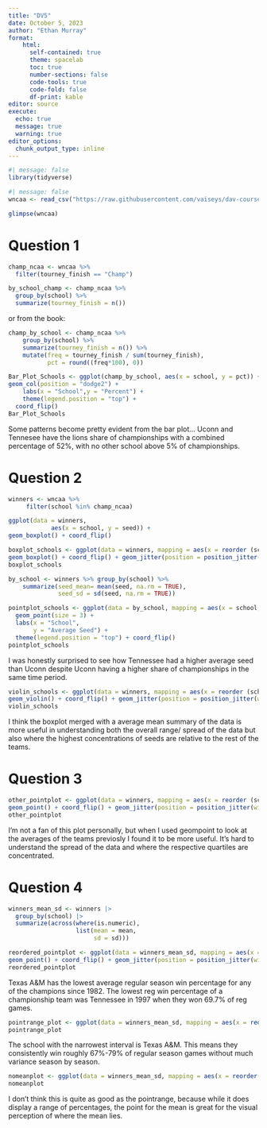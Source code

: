 ```yaml
---
title: "DV5"
date: October 5, 2023
author: "Ethan Murray"
format: 
    html: 
      self-contained: true
      theme: spacelab
      toc: true
      number-sections: false
      code-tools: true
      code-fold: false
      df-print: kable
editor: source
execute:
  echo: true
  message: true
  warning: true
editor_options: 
  chunk_output_type: inline
---
```


```r
#| message: false
library(tidyverse)
```

```r
#| message: false
wncaa <- read_csv("https://raw.githubusercontent.com/vaiseys/dav-course/main/Data/wncaa.csv")
```

```r
glimpse(wncaa)
```

# Question 1

```r
champ_ncaa <- wncaa %>% 
  filter(tourney_finish == "Champ")
```

```r
by_school_champ <- champ_ncaa %>% 
  group_by(school) %>% 
  summarize(tourney_finish = n())
```

or from the book:

```r
champ_by_school <- champ_ncaa %>%
    group_by(school) %>%
    summarize(tourney_finish = n()) %>%
    mutate(freq = tourney_finish / sum(tourney_finish),
           pct = round((freq*100), 0))
```

```r
Bar_Plot_Schools <- ggplot(champ_by_school, aes(x = school, y = pct)) +
geom_col(position = "dodge2") +
    labs(x = "School",y = "Percent") +
    theme(legend.position = "top") +
  coord_flip()
Bar_Plot_Schools
```

Some patterns become pretty evident from the bar plot... Uconn and Tennesee have the lions share of championships with a combined percentage of 52%, with no other school above 5% of championships.

# Question 2

```r
winners <- wncaa %>% 
     filter(school %in% champ_ncaa)
```

```r
ggplot(data = winners,
            aes(x = school, y = seed)) +
geom_boxplot() + coord_flip()
```

```r
boxplot_schools <- ggplot(data = winners, mapping = aes(x = reorder (school, seed), y = seed)) +
geom_boxplot() + coord_flip() + geom_jitter(position = position_jitter(width = .15))
boxplot_schools
```

```r
by_school <- winners %>% group_by(school) %>%
    summarize(seed_mean= mean(seed, na.rm = TRUE),
              seed_sd = sd(seed, na.rm = TRUE))
```

```r
pointplot_schools <- ggplot(data = by_school, mapping = aes(x = school, y = seed_mean)) +
  geom_point(size = 3) + 
  labs(x = "School",
       y = "Average Seed") +
  theme(legend.position = "top") + coord_flip()
pointplot_schools
```

I was honestly surprised to see how Tennessee had a higher average seed than Uconn despite Uconn having a higher share of championships in the same time period.

```r
violin_schools <- ggplot(data = winners, mapping = aes(x = reorder (school, seed), y = seed)) +
geom_violin() + coord_flip() + geom_jitter(position = position_jitter(width = .15))
violin_schools
```

I think the boxplot merged with a average mean summary of the data is more useful in understanding both the overall range/ spread of the data but also where the highest concentrations of seeds are relative to the rest of the teams.

# Question 3

```r
other_pointplot <- ggplot(data = winners, mapping = aes(x = reorder (school, seed), y = seed)) +
geom_point() + coord_flip() + geom_jitter(position = position_jitter(width = .15))
other_pointplot
```

I'm not a fan of this plot personally, but when I used geompoint to look at the averages of the teams previosly I found it to be more useful. It's hard to understand the spread of the data and where the respective quartiles are concentrated.

# Question 4

```r
winners_mean_sd <- winners |> 
  group_by(school) |> 
  summarize(across(where(is.numeric),
                   list(mean = mean,
                        sd = sd)))
```

```r
reordered_pointplot <- ggplot(data = winners_mean_sd, mapping = aes(x = reorder (school, reg_percent_mean), y = reg_percent_mean)) +
geom_point() + coord_flip() + geom_jitter(position = position_jitter(width = .15))
reordered_pointplot
```

Texas A&M has the lowest average regular season win percentage for any of the champions since 1982. The lowest reg win percentage of a championship team was Tennessee in 1997 when they won 69.7% of reg games.

```r
pointrange_plot <- ggplot(data = winners_mean_sd, mapping = aes(x = reorder(school, reg_percent_mean), y = reg_percent_mean)) + geom_pointrange(mapping = aes(ymin = reg_percent_mean - reg_percent_sd, ymax = reg_percent_mean + reg_percent_sd)) + coord_flip()
pointrange_plot
```

The school with the narrowest interval is Texas A&M. This means they consistently win roughly 67%-79% of regular season games without much variance season by season.

```r
nomeanplot <- ggplot(data = winners_mean_sd, mapping = aes(x = reorder(school, reg_percent_mean), y = reg_percent_mean)) + geom_linerange(mapping = aes(ymin = reg_percent_mean - reg_percent_sd, ymax = reg_percent_mean + reg_percent_sd)) + coord_flip()
nomeanplot
```

I don't think this is quite as good as the pointrange, because while it does display a range of percentages, the point for the mean is great for the visual perception of where the mean lies.
